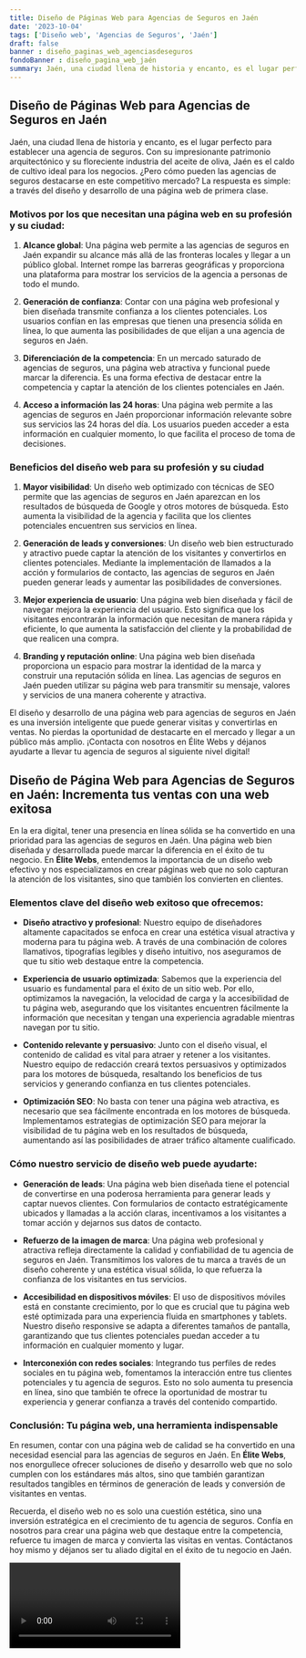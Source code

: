 ```yaml
---
title: Diseño de Páginas Web para Agencias de Seguros en Jaén
date: '2023-10-04'
tags: ['Diseño web', 'Agencias de Seguros', 'Jaén']
draft: false
banner : diseño_paginas_web_agenciasdeseguros
fondoBanner : diseño_pagina_web_jaén
summary: Jaén, una ciudad llena de historia y encanto, es el lugar perfecto para establecer una agencia de seguros. Con su impresionante patrimonio arquitectónico y su floreciente industria del aceite de oliva, Jaén es el caldo de cultivo ideal para los negocios. ¿Pero cómo pueden las agencias de seguros destacarse en este competitivo mercado? La respuesta es simple a través del diseño y desarrollo de una página web de primera clase.
---
```


## Diseño de Páginas Web para Agencias de Seguros en Jaén

Jaén, una ciudad llena de historia y encanto, es el lugar perfecto para establecer una agencia de seguros. Con su impresionante patrimonio arquitectónico y su floreciente industria del aceite de oliva, Jaén es el caldo de cultivo ideal para los negocios. ¿Pero cómo pueden las agencias de seguros destacarse en este competitivo mercado? La respuesta es simple: a través del diseño y desarrollo de una página web de primera clase.

### Motivos por los que necesitan una página web en su profesión y su ciudad:

1. **Alcance global**: Una página web permite a las agencias de seguros en Jaén expandir su alcance más allá de las fronteras locales y llegar a un público global. Internet rompe las barreras geográficas y proporciona una plataforma para mostrar los servicios de la agencia a personas de todo el mundo.

2. **Generación de confianza**: Contar con una página web profesional y bien diseñada transmite confianza a los clientes potenciales. Los usuarios confían en las empresas que tienen una presencia sólida en línea, lo que aumenta las posibilidades de que elijan a una agencia de seguros en Jaén.

3. **Diferenciación de la competencia**: En un mercado saturado de agencias de seguros, una página web atractiva y funcional puede marcar la diferencia. Es una forma efectiva de destacar entre la competencia y captar la atención de los clientes potenciales en Jaén.

4. **Acceso a información las 24 horas**: Una página web permite a las agencias de seguros en Jaén proporcionar información relevante sobre sus servicios las 24 horas del día. Los usuarios pueden acceder a esta información en cualquier momento, lo que facilita el proceso de toma de decisiones.

### Beneficios del diseño web para su profesión y su ciudad

1. **Mayor visibilidad**: Un diseño web optimizado con técnicas de SEO permite que las agencias de seguros en Jaén aparezcan en los resultados de búsqueda de Google y otros motores de búsqueda. Esto aumenta la visibilidad de la agencia y facilita que los clientes potenciales encuentren sus servicios en línea.

2. **Generación de leads y conversiones**: Un diseño web bien estructurado y atractivo puede captar la atención de los visitantes y convertirlos en clientes potenciales. Mediante la implementación de llamados a la acción y formularios de contacto, las agencias de seguros en Jaén pueden generar leads y aumentar las posibilidades de conversiones.

3. **Mejor experiencia de usuario**: Una página web bien diseñada y fácil de navegar mejora la experiencia del usuario. Esto significa que los visitantes encontrarán la información que necesitan de manera rápida y eficiente, lo que aumenta la satisfacción del cliente y la probabilidad de que realicen una compra.

4. **Branding y reputación online**: Una página web bien diseñada proporciona un espacio para mostrar la identidad de la marca y construir una reputación sólida en línea. Las agencias de seguros en Jaén pueden utilizar su página web para transmitir su mensaje, valores y servicios de una manera coherente y atractiva.

El diseño y desarrollo de una página web para agencias de seguros en Jaén es una inversión inteligente que puede generar visitas y convertirlas en ventas. No pierdas la oportunidad de destacarte en el mercado y llegar a un público más amplio. ¡Contacta con nosotros en Élite Webs y déjanos ayudarte a llevar tu agencia de seguros al siguiente nivel digital!

<GifSeo />

<Cta />

## **Diseño de Página Web para Agencias de Seguros en Jaén: Incrementa tus ventas con una web exitosa**

En la era digital, tener una presencia en línea sólida se ha convertido en una prioridad para las agencias de seguros en Jaén. Una página web bien diseñada y desarrollada puede marcar la diferencia en el éxito de tu negocio. En **Élite Webs**, entendemos la importancia de un diseño web efectivo y nos especializamos en crear páginas web que no solo capturan la atención de los visitantes, sino que también los convierten en clientes.

### **Elementos clave del diseño web exitoso que ofrecemos:**

- **Diseño atractivo y profesional**: Nuestro equipo de diseñadores altamente capacitados se enfoca en crear una estética visual atractiva y moderna para tu página web. A través de una combinación de colores llamativos, tipografías legibles y diseño intuitivo, nos aseguramos de que tu sitio web destaque entre la competencia.

- **Experiencia de usuario optimizada**: Sabemos que la experiencia del usuario es fundamental para el éxito de un sitio web. Por ello, optimizamos la navegación, la velocidad de carga y la accesibilidad de tu página web, asegurando que los visitantes encuentren fácilmente la información que necesitan y tengan una experiencia agradable mientras navegan por tu sitio.

- **Contenido relevante y persuasivo**: Junto con el diseño visual, el contenido de calidad es vital para atraer y retener a los visitantes. Nuestro equipo de redacción creará textos persuasivos y optimizados para los motores de búsqueda, resaltando los beneficios de tus servicios y generando confianza en tus clientes potenciales.

- **Optimización SEO**: No basta con tener una página web atractiva, es necesario que sea fácilmente encontrada en los motores de búsqueda. Implementamos estrategias de optimización SEO para mejorar la visibilidad de tu página web en los resultados de búsqueda, aumentando así las posibilidades de atraer tráfico altamente cualificado.

### **Cómo nuestro servicio de diseño web puede ayudarte:**

- **Generación de leads**: Una página web bien diseñada tiene el potencial de convertirse en una poderosa herramienta para generar leads y captar nuevos clientes. Con formularios de contacto estratégicamente ubicados y llamadas a la acción claras, incentivamos a los visitantes a tomar acción y dejarnos sus datos de contacto.

- **Refuerzo de la imagen de marca**: Una página web profesional y atractiva refleja directamente la calidad y confiabilidad de tu agencia de seguros en Jaén. Transmitimos los valores de tu marca a través de un diseño coherente y una estética visual sólida, lo que refuerza la confianza de los visitantes en tus servicios.

- **Accesibilidad en dispositivos móviles**: El uso de dispositivos móviles está en constante crecimiento, por lo que es crucial que tu página web esté optimizada para una experiencia fluida en smartphones y tablets. Nuestro diseño responsive se adapta a diferentes tamaños de pantalla, garantizando que tus clientes potenciales puedan acceder a tu información en cualquier momento y lugar.

- **Interconexión con redes sociales**: Integrando tus perfiles de redes sociales en tu página web, fomentamos la interacción entre tus clientes potenciales y tu agencia de seguros. Esto no solo aumenta tu presencia en línea, sino que también te ofrece la oportunidad de mostrar tu experiencia y generar confianza a través del contenido compartido.

### **Conclusión: Tu página web, una herramienta indispensable**

En resumen, contar con una página web de calidad se ha convertido en una necesidad esencial para las agencias de seguros en Jaén. En **Élite Webs**, nos enorgullece ofrecer soluciones de diseño y desarrollo web que no solo cumplen con los estándares más altos, sino que también garantizan resultados tangibles en términos de generación de leads y conversión de visitantes en ventas.

Recuerda, el diseño web no es solo una cuestión estética, sino una inversión estratégica en el crecimiento de tu agencia de seguros. Confía en nosotros para crear una página web que destaque entre la competencia, refuerce tu imagen de marca y convierta las visitas en ventas. Contáctanos hoy mismo y déjanos ser tu aliado digital en el éxito de tu negocio en Jaén.

<Video />

<CtaBot job='Agencias de Seguros' city='Jaén'/>

<Gmaps query='Jaén+españa+maps' />